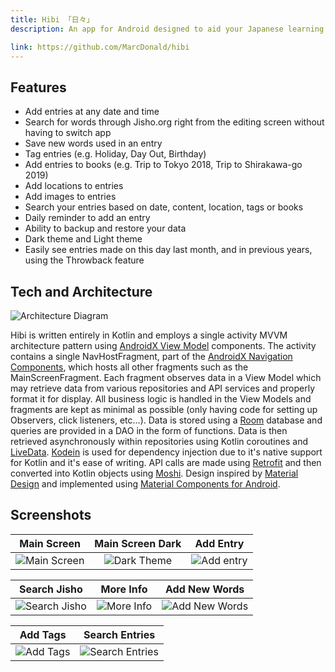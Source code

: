 ```yaml
---
title: Hibi 「日々」
description: An app for Android designed to aid your Japanese learning through keeping a journal.

link: https://github.com/MarcDonald/hibi
---
```


## Features
- Add entries at any date and time
- Search for words through Jisho.org right from the editing screen without having to switch app
- Save new words used in an entry
- Tag entries (e.g. Holiday, Day Out, Birthday)
- Add entries to books (e.g. Trip to Tokyo 2018, Trip to Shirakawa-go 2019)
- Add locations to entries
- Add images to entries
- Search your entries based on date, content, location, tags or books
- Daily reminder to add an entry
- Ability to backup and restore your data
- Dark theme and Light theme
- Easily see entries made on this day last month, and in previous years, using the Throwback feature

## Tech and Architecture
![Architecture Diagram](https://raw.githubusercontent.com/MarcDonald/hibi/master/.github/assets/architecture-diagram.png?raw=true "Architecture Diagram")

Hibi is written entirely in Kotlin and employs a single activity MVVM architecture pattern using [AndroidX View Model](https://developer.android.com/topic/libraries/architecture/viewmodel) components.
The activity contains a single NavHostFragment, part of the [AndroidX Navigation Components](https://developer.android.com/guide/navigation/), which hosts all other fragments such as the MainScreenFragment.
Each fragment observes data in a View Model which may retrieve data from various repositories and API services and properly format it for display. All business logic is handled in the View Models and fragments are kept as minimal as possible (only having code for setting up Observers, click listeners, etc...).
Data is stored using a [Room](https://developer.android.com/jetpack/androidx/releases/room) database and queries are provided in a DAO in the form of functions.
Data is then retrieved asynchronously within repositories using Kotlin coroutines and [LiveData](https://developer.android.com/topic/libraries/architecture/livedata).
[Kodein](https://github.com/Kodein-Framework/Kodein-DI) is used for dependency injection due to it's native support for Kotlin and it's ease of writing.
API calls are made using [Retrofit](https://github.com/square/retrofit) and then converted into Kotlin objects using [Moshi](https://github.com/square/moshi).
Design inspired by [Material Design](https://material.io/) and implemented using [Material Components for Android](https://github.com/material-components/material-components-android).

## Screenshots
|                                                  Main Screen                                                   |                                                   Main Screen Dark                                                    |                                                  Add Entry                                                   |
|:--------------------------------------------------------------------------------------------------------------:|:---------------------------------------------------------------------------------------------------------------------:|:------------------------------------------------------------------------------------------------------------:|
| ![Main Screen](https://raw.githubusercontent.com/MarcDonald/hibi/master/.github/assets/main-display-light.png) | ![Dark Theme](https://raw.githubusercontent.com/MarcDonald/hibi/master/.github/assets/main-display-dark.png?raw=true) | ![Add entry](https://raw.githubusercontent.com/MarcDonald/hibi/master/.github/assets/add-entry.png?raw=true) |

|                                                    Search Jisho                                                    |                                                      More Info                                                       |                                                  Add New Words                                                   |
|:------------------------------------------------------------------------------------------------------------------:|:--------------------------------------------------------------------------------------------------------------------:|:----------------------------------------------------------------------------------------------------------------:|
| ![Search Jisho](https://raw.githubusercontent.com/MarcDonald/hibi/master/.github/assets/search-jisho.png?raw=true) | ![More Info](https://raw.githubusercontent.com/MarcDonald/hibi/master/.github/assets/search-jisho-more.png?raw=true) | ![Add New Words](https://raw.githubusercontent.com/MarcDonald/hibi/master/.github/assets/add-words.png?raw=true) |

|                                                  Add Tags                                                  |                                                     Search Entries                                                     |
|:----------------------------------------------------------------------------------------------------------:|:----------------------------------------------------------------------------------------------------------------------:|
| ![Add Tags](https://raw.githubusercontent.com/MarcDonald/hibi/master/.github/assets/add-tags.png?raw=true) | ![Search Entries](https://raw.githubusercontent.com/MarcDonald/hibi/master/.github/assets/search-entries.png?raw=true) |

